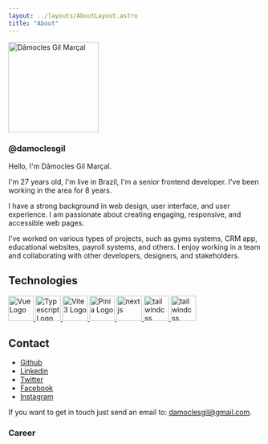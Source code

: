 ```yaml
---
layout: ../layouts/AboutLayout.astro
title: "About"
---
```


<div className="flex flex-col items-center justify-center">
  <img
    className="m-0 rounded-full"
    src="/assets/damoclesgil.jpg"
    width="180"
    height="180"
    alt="Dâmocles Gil Marçal"
    title="Dâmocles Gil"
  />
  <h3 className="m-0 mt-2">@damoclesgil</h3>
</div>

Hello, I'm Dâmocles Gil Marçal.

I'm 27 years old, I'm live in Brazil, I'm a senior frontend developer. I've been working in the area for 8 years.

I have a strong background in web design, user interface, and user experience. I am passionate about creating engaging, responsive, and accessible web pages.

I've worked on various types of projects, such as gyms systems, CRM app, educational websites, payroll systems, and others. I enjoy working in a team and collaborating with other developers, designers, and stakeholders.

## Technologies

<div
  className="flex flex-row items-start justify-between"
  style={{ marginTop: "0.2rem" }}
>
  <a href="https://vuejs.org/" target="blank">
    <img
      src="https://router.vuejs.org/logo.svg"
      width="50"
      height="50"
      alt="Vue Logo"
    />
  </a>
  <a href="https://www.typescriptlang.org/" target="blank">
    <img
      src="https://upload.wikimedia.org/wikipedia/commons/thumb/4/4c/Typescript_logo_2020.svg/1024px-Typescript_logo_2020.svg.png?20210506173343"
      width="50"
      height="50"
      alt="Typescript Logo"
    />
  </a>
  <a href="https://vitejs.dev/" target="blank">
    <img
      src="https://vitejs.dev/logo.svg"
      width="50"
      height="50"
      alt="Vite 3 Logo"
    />
  </a>
  <a href="https://pinia.vuejs.org/" target="blank">
    <img
      src="https://pinia.vuejs.org/logo.svg"
      width="50"
      height="50"
      alt="Pinia Logo"
    />
  </a>
  <a href="https://nextjs.org/" target="blank">
    <img
      width="50"
      height="50"
      src="https://raw.githubusercontent.com/devicons/devicon/master/icons/nextjs/nextjs-original.svg"
      alt="nextjs"
    />
  </a>
  <a href="https://tailwindcss.com/" target="blank">
    <img
      width="50"
      height="50"
      src="https://raw.githubusercontent.com/devicons/devicon/6910f0503efdd315c8f9b858234310c06e04d9c0/icons/tailwindcss/tailwindcss-original.svg"
      alt="tailwindcss"
    />
  </a>
  <a href="https://graphql.org/" target="blank">
    <img
      width="50"
      height="50"
      src="https://raw.githubusercontent.com/devicons/devicon/6910f0503efdd315c8f9b858234310c06e04d9c0/icons/graphql/graphql-plain.svg"
      alt="tailwindcss"
    />
  </a>
</div>

## Contact

- [Github](https://github.com/damoclesgil/)
- [Linkedin](https://www.linkedin.com/in/damoclesgil/)
- [Twitter](https://twitter.com/damoclesgil)
- [Facebook](https://www.facebook.com/damoclesgil)
- [Instagram](https://www.instagram.com/damoclesgil/)

If you want to get in touch just send an email to: [damoclesgil@gmail.com](mailto:damoclesgil@gmail.com).

### Career
